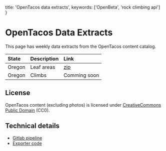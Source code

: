 
  title: 'OpenTacos data extracts',
  keywords: ['OpenBeta', 'rock climbing api']
}

<StandardPageLayout meta={meta}>

# OpenTacos Data Extracts 

This page has weekly data extracts from the OpenTacos content catalog.

| State      | Description | Link |
| :-------- | :---------------------- | :---|
| Oregon      | Leaf areas | [zip](https://gitlab.com/openbeta/exporter/-/jobs/artifacts/main/download?job=publish) |
| Oregon      | Climbs | Comming soon |

## License
OpenTacos content (excluding photos) is licensed under [CreativeCommons Public Domain](https://creativecommons.org/share-your-work/public-domain/cc0/) (CC0).

## Technical details
- [Gitlab pipeline](https://gitlab.com/openbeta/exporter/-/pipeline_schedules)
- [Exporter code](https://github.com/OpenBeta/exporter) 

</StandardPageLayout>